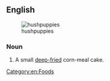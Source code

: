 ==English==
{{wikipedia}}
[[Image:Hushpuppies 5stack.jpg|thumb|hushpuppies]]
===Noun===
{{en-noun|hushpuppies}}
# {{context|southern|_|US|lang=en}} A small [[deep-fried]] corn-meal cake.

[[Category:en:Foods]]